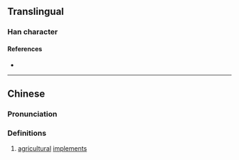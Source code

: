 {{character info/new}}
==Translingual==

===Han character===
{{Han char|rn=18|rad=刀|as=07|sn=9|four=|canj=ORLN|ids=⿰含刂}}

====References====
* {{Han ref|kx=0140.200|hdz=10342.110|uh=34E7|ud=13543}}

----

==Chinese==
{{zh-forms}}

===Pronunciation===
{{zh-pron
|m=gān
|c=deoi1,haang1,zim1,zim2
|mc=
|oc=
|ma=
|cat=n
}}

===Definitions===
{{zh-hanzi}}

# [[agricultural]] [[implement]]s